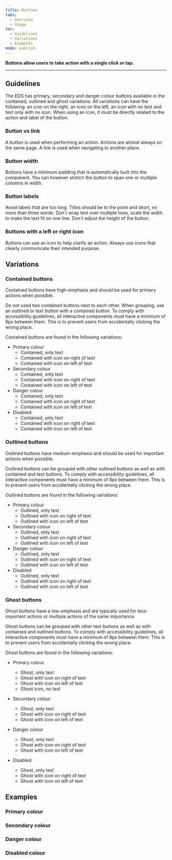 ```yaml
---
title: Buttons
tabs:
  - Overview
  - Usage
toc:
  - Guidelines
  - Variations
  - Examples
mode: publish
---
```


**Buttons allow users to take action with a single click or tap.**

---

## Guidelines

The EDS has primary, secondary and danger colour buttons available in the contained, outlined and ghost variations. All variations can have the following: an icon on the right, an icon on the left, an icon with no text and text only with no icon. When using an icon, it must be directly related to the action and label of the button.

### Button vs link

A button is used when performing an action. Actions are almost always on the same page. A link is used when navigating to another place.

### Button width

Buttons have a minimum padding that is automatically built into the component. You can however stretch the button to span one or multiple columns in width.

### Button labels

Avoid labels that are too long. Titles should be to the point and short, no more than three words. Don´t wrap text over multiple lines, scale the width to make the text fit on one line. Don´t adjust the height of the button.

### Buttons with a left or right icon

Buttons can use an icon to help clarify an action. Always use icons that clearly communicate their intended purpose.

## Variations

### Contained buttons

Contained buttons have high-emphasis and should be used for primary actions when possible.

Do not used two contained buttons next to each other. When grouping, use an outlined or text button with a contained button.
To comply with accessibility guidelines, all interactive components must have a minimum of 8px between them. This is to prevent users from accidentally clicking the wrong place.

Contained buttons are found in the following variations:

- Primary colour
  - Contained, only text
  - Contained with icon on right of text
  - Contained with icon on left of text
- Secondary colour
  - Contained, only text
  - Contained with icon on right of text
  - Contained with icon on left of text
- Danger colour
  - Contained, only text
  - Contained with icon on right of text
  - Contained with icon on left of text
- Disabled
  - Contained, only text
  - Contained with icon on right of text
  - Contained with icon on left of text

### Outlined buttons

Outlined buttons have medium-emphasis and should be used for important actions when possible.

Outlined buttons can be grouped with other outlined buttons as well as with contained and text buttons.
To comply with accessibility guidelines, all interactive components must have a minimum of 8px between them. This is to prevent users from accidentally clicking the wrong place.

Outlined buttons are found in the following variations:

- Primary colour
  - Outlined, only text
  - Outlined with icon on right of text
  - Outlined with icon on left of text
- Secondary colour
  - Outlined, only text
  - Outlined with icon on right of text
  - Outlined with icon on left of text
- Danger colour
  - Outlined, only text
  - Outlined with icon on right of text
  - Outlined with icon on left of text
- Disabled
  - Outlined, only text
  - Outlined with icon on right of text
  - Outlined with icon on left of text

### Ghost buttons

Ghost buttons have a low-emphasis and are typically used for less-important actions or multiple actions of the same importance.

Ghost buttons can be grouped with other text buttons as well as with contained and outlined buttons. To comply with accessibility guidelines, all interactive components must have a minimum of 8px between them. This is to prevent users from accidentally clicking the wrong place.

Ghost buttons are found in the following variations:

- Primary colour
  - Ghost, only text
  - Ghost with icon on right of text
  - Ghost with icon on left of text
  - Ghost icon, no text
- Secondary colour
  - Ghost, only text
  - Ghost with icon on right of text
  - Ghost with icon on left of text
- Danger colour
  - Ghost, only text
  - Ghost with icon on right of text
  - Ghost with icon on left of text
- Disabled

  - Ghost, only text
  - Ghost with icon on right of text
  - Ghost with icon on left of text

## Examples

### Primary colour

<FigmaImage url="https://www.figma.com/file/0bGXR2sCwMVSDNyyzu5BXrO5/Desktop-UI?node-id=1%3A4" />

### Secondary colour

<FigmaImage url="https://www.figma.com/file/0bGXR2sCwMVSDNyyzu5BXrO5/Desktop-UI?node-id=142%3A0" />

### Danger colour

<FigmaImage url="https://www.figma.com/file/0bGXR2sCwMVSDNyyzu5BXrO5/Desktop-UI?node-id=142%3A3883" />

### Disabled colour

<FigmaImage url="https://www.figma.com/file/0bGXR2sCwMVSDNyyzu5BXrO5/Desktop-UI?node-id=146%3A10" />

